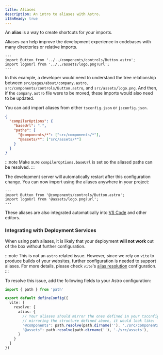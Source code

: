 ```yaml
---
title: Aliases
description: An intro to aliases with Astro.
i18nReady: true
---
```


An **alias** is a way to create shortcuts for your imports.

Aliases can help improve the development experience in codebases with many directories or relative imports.

```astro title="src/pages/about/company.astro" del="../../components" del="../../assets"
---
import Button from '../../components/controls/Button.astro';
import logoUrl from '../../assets/logo.png?url';
---
```

In this example, a developer would need to understand the tree relationship between `src/pages/about/company.astro`, `src/components/controls/Button.astro`, and `src/assets/logo.png`. And then, if the `company.astro` file were to be moved, these imports would also need to be updated.

You can add import aliases from either `tsconfig.json` or `jsconfig.json`.

```json title="tsconfig.json" ins={5-6}
{
  "compilerOptions": {
    "baseUrl": ".",
    "paths": {
      "@components/*": ["src/components/*"],
      "@assets/*": ["src/assets/*"]
    }
  }
}
```

:::note
Make sure `compilerOptions.baseUrl` is set so the aliased paths can be resolved.
:::

The development server will automatically restart after this configuration change. You can now import using the aliases anywhere in your project:

```astro title="src/pages/about/company.astro" ins="@components" ins="@assets"
---
import Button from '@components/controls/Button.astro';
import logoUrl from '@assets/logo.png?url';
---
```

These aliases are also integrated automatically into [VS Code](https://code.visualstudio.com/docs/languages/jsconfig) and other editors.

### Integrating with Deployment Services

When using path aliases, it is likely that your deployment __will not work__ out of the box without further configuration.

:::note
This is not an `astro` related issue. However, since we rely on `vite` to produce builds of your websites, further configuration is needed to support aliases. For more details, please check `vite`'s [alias resolution](https://vitejs.dev/config/shared-options#resolve-alias) configuration.
:::

To resolve this issue, add the following fields to your Astro configuration:

```ts title="astro.config.mjs" ins={1} ins={4-13}
import { path } from 'path'

export default defineConfig({
  vite: {
    resolve: {
      alias: {
        // Your aliases should mirror the ones defined in your tsconfig.json
        // mirroring the structure defined above, it would look like: 
        "@components": path.resolve(path.dirname(''), './src/components'),
        "@assets": path.resolve(path.dirname(''), './src/assets'),
      }
    }
  }
})
